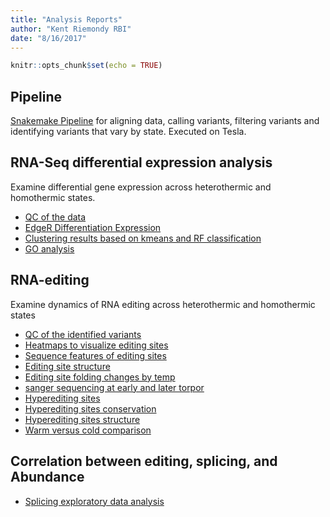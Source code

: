 ```yaml
---
title: "Analysis Reports"
author: "Kent Riemondy RBI"
date: "8/16/2017"
---
```


```r
knitr::opts_chunk$set(echo = TRUE)
```


## Pipeline
[Snakemake Pipeline](pipeline.html) for aligning data, calling variants, filtering variants and
identifying variants that vary by state. Executed on Tesla. 


## RNA-Seq differential expression analysis
  Examine differential gene expression across heterothermic and homothermic states. 
  
* [QC of the data](mrna-qc.html)
* [EdgeR Differentiation Expression](mrna-edgeR_de.html)
* [Clustering results based on kmeans and RF classification](mrna-kmeans.html)
* [GO analysis](mrna-go.html)

## RNA-editing 
  Examine dynamics of RNA editing across heterothermic and homothermic states
  
* [QC of the identified variants](edits-summary.html)
* [Heatmaps to visualize editing sites](edits-visualizations.html)
* [Sequence  features of editing sites](edits-features.html)
* [Editing site structure](edits-structure.html)
* [Editing site folding changes by temp](edits-ecs.html)
* [sanger sequencing at early and later torpor](edits-sanger.html)
* [Hyperediting sites](edits-hyperediting.html)
* [Hyperediting sites conservation](edits-hyperediting-conservation.html)
* [Hyperediting sites structure](edits-hyperediting-structure.html)
* [Warm versus cold comparison](edits-warm_v_cold.html)

## Correlation between editing, splicing, and Abundance

* [Splicing exploratory data analysis](splicing-eda.html)




